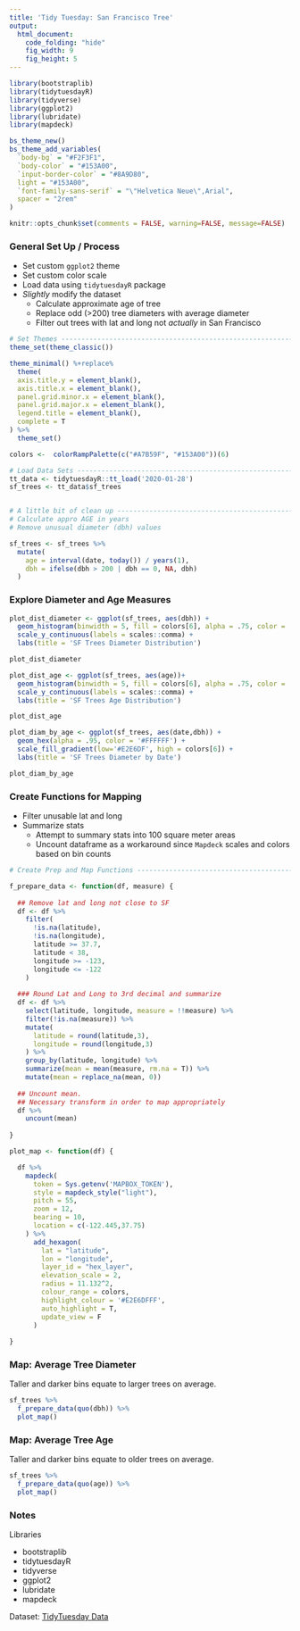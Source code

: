 ```yaml
---
title: 'Tidy Tuesday: San Francisco Tree'
output: 
  html_document:
    code_folding: "hide"
    fig_width: 9
    fig_height: 5
---
```


```r

library(bootstraplib)
library(tidytuesdayR)
library(tidyverse)
library(ggplot2)
library(lubridate)
library(mapdeck)

bs_theme_new()
bs_theme_add_variables(
  `body-bg` = "#F2F3F1", 
  `body-color` = "#153A00", 
  `input-border-color` = "#8A9D80",
  light = "#153A00",
  `font-family-sans-serif` = "\"Helvetica Neue\",Arial", 
  spacer = "2rem"
)

knitr::opts_chunk$set(comments = FALSE, warning=FALSE, message=FALSE)
```

### General Set Up / Process

- Set custom `ggplot2` theme
- Set custom color scale
- Load data using `tidytuesdayR` package
- _Slightly_ modify the dataset
  - Calculate approximate age of tree
  - Replace odd (>200) tree diameters with average diameter
  - Filter out trees with lat and long not _actually_ in San Francisco 
  

``` r

# Set Themes --------------------------------------------------------------
theme_set(theme_classic())

theme_minimal() %+replace% 
  theme(
  axis.title.y = element_blank(), 
  axis.title.x = element_blank(),
  panel.grid.minor.x = element_blank(),
  panel.grid.major.x = element_blank(),
  legend.title = element_blank(),
  complete = T
) %>%
  theme_set()

colors <-  colorRampPalette(c("#A7B59F", "#153A00"))(6)

# Load Data Sets ----------------------------------------------------------
tt_data <- tidytuesdayR::tt_load('2020-01-28') 
sf_trees <- tt_data$sf_trees


# A little bit of clean up ------------------------------------------------
# Calculate appro AGE in years
# Remove unusual diameter (dbh) values

sf_trees <- sf_trees %>%
  mutate(
    age = interval(date, today()) / years(1),
    dbh = ifelse(dbh > 200 | dbh == 0, NA, dbh)
  )
```



### Explore Diameter and Age Measures

```r
plot_dist_diameter <- ggplot(sf_trees, aes(dbh)) +
  geom_histogram(binwidth = 5, fill = colors[6], alpha = .75, color = '#FFFFFF') +
  scale_y_continuous(labels = scales::comma) +
  labs(title = 'SF Trees Diameter Distribution')

plot_dist_diameter
```

```r
plot_dist_age <- ggplot(sf_trees, aes(age))+
  geom_histogram(binwidth = 5, fill = colors[6], alpha = .75, color = '#FFFFFF') +
  scale_y_continuous(labels = scales::comma) +
  labs(title = 'SF Trees Age Distribution')

plot_dist_age
```

```r
plot_diam_by_age <- ggplot(sf_trees, aes(date,dbh)) +
  geom_hex(alpha = .95, color = '#FFFFFF') +
  scale_fill_gradient(low='#E2E6DF', high = colors[6]) +
  labs(title = 'SF Trees Diameter by Date')

plot_diam_by_age
```

### Create Functions for Mapping

- Filter unusable lat and long 
- Summarize stats
  - Attempt to summary stats into 100 square meter areas
  - Uncount dataframe as a workaround since `Mapdeck` scales and colors based on bin counts

```r
# Create Prep and Map Functions -------------------------------------------

f_prepare_data <- function(df, measure) {
  
  ## Remove lat and long not close to SF
  df <- df %>%
    filter(
      !is.na(latitude), 
      !is.na(longitude),
      latitude >= 37.7,
      latitude < 38,
      longitude >= -123,
      longitude <= -122
    ) 
  
  ### Round Lat and Long to 3rd decimal and summarize 
  df <- df %>%
    select(latitude, longitude, measure = !!measure) %>%
    filter(!is.na(measure)) %>%
    mutate(
      latitude = round(latitude,3),
      longitude = round(longitude,3)
    ) %>%
    group_by(latitude, longitude) %>%
    summarize(mean = mean(measure, rm.na = T)) %>%
    mutate(mean = replace_na(mean, 0)) 
  
  ## Uncount mean. 
  ## Necessary transform in order to map appropriately
  df %>%
    uncount(mean)
  
}

plot_map <- function(df) {

  df %>%
    mapdeck(
      token = Sys.getenv('MAPBOX_TOKEN'),
      style = mapdeck_style("light"),
      pitch = 55,
      zoom = 12,
      bearing = 10,
      location = c(-122.445,37.75)
    ) %>%
      add_hexagon(
        lat = "latitude",
        lon = "longitude",
        layer_id = "hex_layer",
        elevation_scale = 2,
        radius = 11.132^2,
        colour_range = colors,
        highlight_colour = '#E2E6DFFF',
        auto_highlight = T,
        update_view = F
      ) 
  
}
```

### Map: Average Tree Diameter

Taller and darker bins equate to larger trees on average.

```r
sf_trees %>%
  f_prepare_data(quo(dbh)) %>%
  plot_map()
```

### Map: Average Tree Age

Taller and darker bins equate to older trees on average.

```r
sf_trees %>%
  f_prepare_data(quo(age)) %>%
  plot_map()
```

### Notes

Libraries

- bootstraplib
- tidytuesdayR
- tidyverse
- ggplot2
- lubridate
- mapdeck

Dataset: [TidyTuesday Data](https://github.com/rfordatascience/tidytuesday/tree/master/data/2020/2020-01-28)